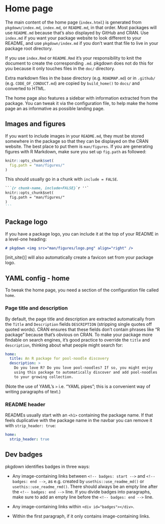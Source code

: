 # Home page

The main content of the home page (`index.html`) is generated from `pkgdown/index.md`, `index.md`, or `README.md`, in that order.
Most packages will use `README.md` because that's also displayed by GitHub and CRAN.
Use `index.md` if you want your package website to look different to your README, and use `pkgdown/index.md` if you don't want that file to live in your package root directory.

If you use `index.Rmd` or `README.Rmd` it's your responsibility to knit the document to create the corresponding `.md`.
pkgdown does not do this for you because it only touches files in the `doc/` directory.

Extra markdown files in the base directory (e.g. `ROADMAP.md`) or in `.github/` (e.g. `CODE_OF_CONDUCT.md`) are copied by `build_home()` to `docs/` and converted to HTML.

The home page also features a sidebar with information extracted from the package.
You can tweak it via the configuration file, to help make the home page an as informative as possible landing page.

## Images and figures

If you want to include images in your `README.md`, they must be stored somewhere in the package so that they can be displayed on the CRAN website.
The best place to put them is `man/figures`.
If you are generating figures with R Markdown, make sure you set up `fig.path` as followed:

``` r
knitr::opts_chunk$set(
  fig.path = "man/figures/"
)
```

This should usually go in a chunk with `include = FALSE`.

```` markdown
```{r chunk-name, include=FALSE}`r ''`
knitr::opts_chunk$set(
  fig.path = "man/figures/"
)
```
````

## Package logo

If you have a package logo, you can include it at the top of your README in a level-one heading:

``` markdown
# pkgdown <img src="man/figures/logo.png" align="right" />
```

\[init_site()\] will also automatically create a favicon set from your package logo.

## YAML config - home

To tweak the home page, you need a section of the configuration file called `home`.

### Page title and description

By default, the page title and description are extracted automatically from the `Title` and `Description` fields `DESCRIPTION` (stripping single quotes off quoted words).
CRAN ensures that these fields don't contain phrases like "R package" because that's obvious on CRAN.
To make your package more findable on search engines, it's good practice to override the `title` and `description`, thinking about what people might search for:

``` yaml
home:
  title: An R package for pool-noodle discovery
  description: >
    Do you love R? Do you love pool-noodles? If so, you might enjoy
    using this package to automatically discover and add pool-noodles
    to your growing collection.
```

(Note the use of YAML's `>` i.e. "YAML pipes"; this is a convenient way of writing paragraphs of text.)

### README header

READMEs usually start with an `<h1>` containing the package name.
If that feels duplicative with the package name in the navbar you can remove it with `strip_header: true`:

``` yaml
home:
  strip_header: true
```

## Dev badges

pkgdown identifies badges in three ways:

-   Any image-containing links between `<!-- badges: start -->` and `<!-- badges: end -->`, as e.g. created by `usethis::use_readme_md()` or `usethis::use_readme_rmd()`.
    There should always be an empty line after the `<!-- badges: end -->` line.
    If you divide badges into paragraphs, make sure to add an empty line before the `<!-- badges: end -->` line.

-   Any image-containing links within `<div id="badges"></div>`.

-   Within the first paragraph, if it only contains image-containing links.
